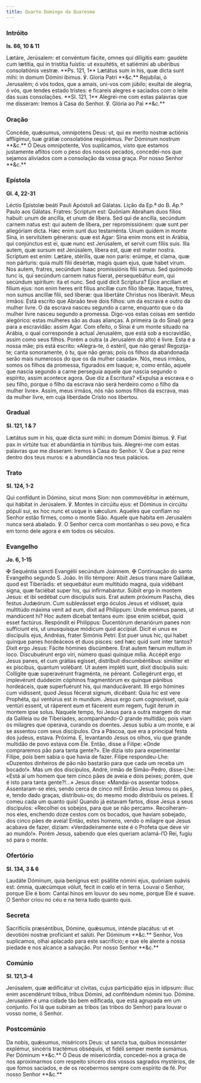 ```yaml
---
title: Quarto Domingo da Quaresma
---
```


### Intróito

**Is. 66, 10 & 11**

<div class="side-by-side not-content">
  <span>
    Lætáre, Jerúsalem: et convéntum fácite, omnes qui dilígitis eam: gaudéte cum
    lætítia, qui in tristítia fuístis: ut exsultétis, et satiémini ab ubéribus
    consolatiónis vestræ. **Ps. 121, 1** Lætátus sum in his, quæ dicta sunt
    mihi: in domum Dómini íbimus. ℣. Gloria Patri **&c.**
  </span>
  <span>
    Rejubilai, ó Jerusalém; ó vós todos, que a amais, uni-vos com júbilo;
    exultai de alegria, ó vós, que tendes estado tristes: e ficareis alegres e
    saciados com o leite das suas consolações. **Sl. 121, 1** Alegrei-me com
    estas palavras que me disseram: Iremos à Casa do Senhor. ℣. Glória ao Pai
    **&c.**
  </span>
</div>

### Oração

<div class="side-by-side not-content">
  <span>
    Concéde, quǽsumus, omnípotens Deus: ut, qui ex merito nostræ actiónis
    afflígimur, tuæ grátiæ consolatióne respirémus. Per Dóminum nostrum **&c.**
  </span>
  <span>
    Ó Deus omnipotente, Vos suplicamos, visto que estamos justamente aflitos com
    o peso dos nossos pecados, concedei-nos que sejamos aliviados com a
    consolação da vossa graça. Por nosso Senhor **&c.**
  </span>
</div>

### Epístola

**Gl. 4, 22-31**

<div class="side-by-side not-content">
  <span>
    Léctio Epístolæ beáti Pauli Apóstoli ad Gálatas.
  </span>
  <span>Lição da Ep.ª do B. Ap.º Paulo aos Gálatas.</span>
  <span>
    Fratres: Scriptum est: Quóniam Abraham duos fílios habuit: unum de ancílla,
    et unum de líbera. Sed qui de ancílla, secúndum carnem natus est: qui autem
    de líbera, per repromissiónem: quæ sunt per allegóriam dicta. Hæc enim sunt
    duo testaménta. Unum quidem in monte Sina, in servitútem génerans: quæ est
    Agar: Sina enim mons est in Arábia, qui conjúnctus est ei, quæ nunc est
    Jerúsalem, et servit cum fíliis suis. Illa autem, quæ sursum est Jerúsalem,
    líbera est, quæ est mater nostra. Scriptum est enim: Lætáre, stérilis, quæ
    non paris: erúmpe, et clama, quæ non párturis: quia multi fílii desértæ,
    magis quam ejus, quæ habet virum. Nos autem, fratres, secúndum Isaac
    promissiónis fílii sumus. Sed quómodo tunc is, qui secúndum carnem natus
    fúerat, persequebátur eum, qui secúndum spíritum: ita et nunc. Sed quid
    dicit Scriptura? Ejice ancillam et fílium ejus: non enim heres erit fílius
    ancíllæ cum fílio líberæ. Itaque, fratres, non sumus ancíllæ fílii, sed
    líberæ: qua libertáte Christus nos liberávit.
  </span>
  <span>
    Meus irmãos: Está escrito que Abraão teve dois filhos: um da escrava e outro
    da mulher livre. O da escrava nasceu segundo a carne, enquanto que o da
    mulher livre nasceu segundo a promessa. Digo-vos estas coisas em sentido
    alegórico: estas mulheres são as duas alianças. A primeira (a do Sinai) gera
    para a escravidão: assim Agar. Com efeito, o Sinai é um monte situado na
    Arábia, o qual corresponde à actual Jerusalém, que está sob a escravidão,
    assim como seus filhos. Porém a outra (a Jerusalém do alto) é livre. Esta é
    a nossa mãe; pis está escrito: «Alegra-te, ó estéril, que não geras!
    Regozija-te; canta sonoramente, ó tu, que não geras; pois os filhos da
    abandonada serão mais numerosos do que os da mulher casada». Nós, meus
    irmãos, somos os filhos da promessa, figurados em Isaque; e, como então,
    aquele que nascia segundo a carne perseguia aquele que nascia segundo o
    espírito, assim acontece agora. Que diz a Escritura? «Expulsa a escrava e o
    seu filho, porque o filho da escrava não será herdeiro como o filho da
    mulher livre». Assim, meus irmãos, nós não somos filhos da escrava, mas da
    mulher livre, em cuja liberdade Cristo nos libertou.
  </span>
</div>

### Gradual

**Sl. 121, 1 & 7**

<div class="side-by-side not-content">
  <span>
    Lætátus sum in his, quæ dicta sunt mihi: in domum Dómini íbimus. ℣. Fiat pax
    in virtúte tua: et abundántia in túrribus tuis.
  </span>
  <span>
    Alegrei-me com estas palavras que me disseram: Iremos à Casa do Senhor. V.
    Que a paz reine dentro dos teus muros: e a abundância nos teus palácios.
  </span>
</div>

### Trato

**Sl. 124, 1-2**

<div class="side-by-side not-content">
  <span>
    Qui confídunt in Dómino, sicut mons Sion: non commovébitur in ætérnum, qui
    hábitat in Jerúsalem. ℣. Montes in circúitu ejus: et Dóminus in circúitu
    pópuli sui, ex hoc nunc et usque in sǽculum.
  </span>
  <span>
    Aqueles que confiam no Senhor estão firmes, como o monte Sião. Aquele que
    habita em Jerusalém nunca será abalado. ℣. O Senhor cerca com montanhas o
    seu povo, e fica em torno dele agora e em todos os séculos.
  </span>
</div>

### Evangelho

**Jo. 6, 1-15**

<div class="side-by-side not-content">
  <span>
    <span class="text-red-500">✠</span> Sequéntia sancti Evangélii secúndum
    Joánnem.
  </span>
  <span>
    <span class="text-red-500">✠</span> Continuação do santo Evangelho segundo
    S. João.
  </span>
  <span>
    In illo témpore: Abiit Jesus trans mare Galilǽæ, quod est Tiberíadis: et
    sequebátur eum multitúdo magna, quia vidébant signa, quæ faciébat super his,
    qui infírmabántur. Súbiit ergo in montem Jesus: et ibi sedébat cum
    discípulis suis. Erat autem próximum Pascha, dies festus Judæórum. Cum
    sublevásset ergo óculos Jesus et vidísset, quia multitúdo máxima venit ad
    eum, dixit ad Philíppum: Unde emémus panes, ut mandúcent hi? Hoc autem
    dicebat tentans eum: ipse enim sciébat, quid esset factúrus. Respóndit ei
    Philíppus: Ducentórum denariórum panes non suffíciunt eis, ut unusquísque
    módicum quid accípiat. Dicit ei unus ex discípulis ejus, Andréas, frater
    Simónis Petri: Est puer unus hic, qui habet quinque panes hordeáceos et duos
    pisces: sed hæc quid sunt inter tantos? Dixit ergo Jesus: Fácite hómines
    discúmbere. Erat autem fænum multum in loco. Discubuérunt ergo viri, número
    quasi quinque mília. Accépit ergo Jesus panes, et cum grátias egísset,
    distríbuit discumbéntibus: simíliter et ex píscibus, quantum volébant. Ut
    autem impléti sunt, dixit discípulis suis: Collígite quæ superavérunt
    fragménta, ne péreant. Collegérunt ergo, et implevérunt duódecim cóphinos
    fragmentórum ex quinque pánibus hordeáceis, quæ superfuérunt his, qui
    manducáverant. Illi ergo hómines cum vidíssent, quod Jesus fécerat signum,
    dicébant: Quia hic est vere Prophéta, qui ventúrus est in mundum. Jesus ergo
    cum cognovísset, quia ventúri essent, ut ráperent eum et fácerent eum regem,
    fugit íterum in montem ipse solus.
  </span>
  <span>
    Naquele tempo, foi Jesus para a outra margem do mar da Galileia ou de
    Tiberíades, acompanhando-O grande multidão; pois viam os milagres que
    operava, curando os doentes. Jesus subiu a um monte, e aí se assentou com
    seus discípulos. Ora a Páscoa, que era a principal festa dos judeus, estava.
    Próxima. E, levantando Jesus os olhos, viu que grande multidão de povo
    estava com Ele. Então, disse a Filipe: «Onde compraremos pão para tanta
    gente?». Ele dizia isto para experimentar Filipe, pois bem sabia o que havia
    de fazer. Filipe respondeu-Lhe: «Duzentos dinheiros de pão não bastarão para
    que cada um receba um bocado!». Mas um dos discípulos, André, irmão de
    Simão-Pedro, disse-Lhe: «Está aí um homem que tem cinco pães de aveia e dois
    peixes; porém, que é isto para tanta gente?!...» Jesus disse: «Mandai-os
    assentar todos». Assentaram-se eles, sendo cerca de cinco mil! Então Jesus
    tomou os pães, e, tendo dado graças, distribuiu-os; do mesmo modo distribuiu
    os peixes. E comeu cada um quanto quis! Quando já estavam fartos, disse
    Jesus a seus discípulos: «Recolhei os sobejos, para que se não percam».
    Recolheram-nos eles, enchendo doze cestos com os bocados, que haviam
    sobejado, dos cinco pães de aveia! Então, estes homens, vendo o milagre que
    Jesus acabava de fazer, diziam: «Verdadeiramente este é o Profeta que deve
    vir ao mundo!». Porém Jesus, sabendo que eles queriam aclamá-l’O Rei, fugiu
    só para o monte.
  </span>
</div>

### Ofertório

**Sl. 134, 3 & 6**

<div class="side-by-side not-content">
  <span>
    Laudáte Dóminum, quia benígnus est: psállite nómini ejus, quóniam suávis
    est: ómnia, quæcúmque vóluit, fecit in cœlo et in terra.
  </span>
  <span>
    Louvai o Senhor, porque Ele é bom: Cantai hinos em louvor do seu nome,
    porque Ele é suave. O Senhor criou no céu e na terra tudo quanto quis.
  </span>
</div>

### Secreta

<div class="side-by-side not-content">
  <span>
    Sacrifíciis præséntibus, Dómine, quǽsumus, inténde placátus: ut et devotióni
    nostræ profíciant et salúti. Per Dóminum **&c.**
  </span>
  <span>
    Senhor, Vos suplicamos, olhai aplacado para este sacrifício; e que ele
    alente a nossa piedade e nos alcance a salvação. Por nosso Senhor **&c.**
  </span>
</div>

### Comúnio

**Sl. 121,3-4**

<div class="side-by-side not-content">
  <span>
    Jerúsalem, quæ ædificátur ut cívitas, cujus participátio ejus in idípsum:
    illuc enim ascendérunt tribus, tribus Dómini, ad confiténdum nómini tuo.
    Dómine.
  </span>
  <span>
    Jerusalém é uma cidade tão bem edificada, que está agrupada em um conjunto.
    Foi lá que subiram as tribos (as tribos do Senhor) para louvar o vosso nome,
    ó Senhor.
  </span>
</div>

### Postcomúnio

<div class="side-by-side not-content">
  <span>
    Da nobis, quǽsumus, miséricors Deus: ut sancta tua, quibus incessánter
    explémur, sincéris tractémus obséquiis, et fidéli semper mente sumámus. Per
    Dóminum **&c.**
  </span>
  <span>
    Ó Deus de misericórdia, concedei-nos a graça de nos aproximarmos com
    respeito sincero dos vossos sagrados mystérios, de que fomos saciados, e de
    os recebermos sempre com espírito de fé. Por nosso Senhor **&c.**
  </span>
</div>
